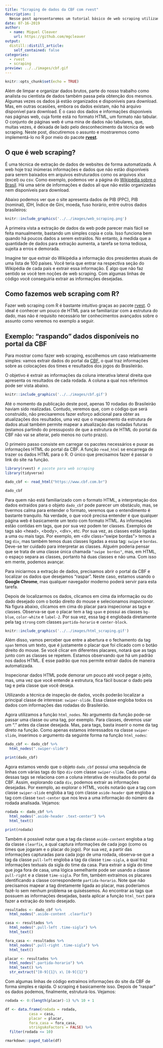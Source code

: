 ```yaml
---
title: "Scraping de dados da CBF com rvest"
description: |
  Nesse post apresentaremos um tutorial básico de web scraping utilizando o pacote rvest para extrair dados de jogos divulgadas no site da CBF. Rvest é um pacote do R que simplifica muito tarefas de scraping e te ajuda a extrair dados HTML das páginas web.
date: 07-16-2019
author:
  - name: Miguel Cleaver
    url: https://github.com/mgcleaver
output:
  distill::distill_article:
    self_contained: false
categories:
  - rvest
  - scraping
preview: ../../images/cbf.gif
---
```


```r
knitr::opts_chunk$set(echo = TRUE)
```
<!-- More -->

Além de limpar e organizar dados brutos, parte do nosso trabalho como analista ou cientista de dados também passa pela obtenção dos mesmos. Algumas vezes os dados já estão organizados e disponíveis para download. Mas, em outras ocasiões, embora os dados existam, não há arquivo disponível para download. É o caso dos dados e informações disponíveis nas páginas web, cuja fonte está no formato HTML, um formato não tabular. O conjunto de páginas web é uma mina de dados não tabulares, que, muitas vezes, é deixada de lado pelo desconhecimento da técnica de web scraping. Neste post, discutiremos o assunto e mostraremos como implementá-lo no R por meio do pacote [**rvest**](https://www.rdocumentation.org/packages/rvest/versions/0.3.4).

## O que é web scraping?

É uma técnica de extração de dados de websites de forma automatizada. A web hoje traz inúmeras informações e dados que não estão disponíveis para serem baixados em arquivos estruturados como os arquivos xlsx (excel) ou csv. Como exemplo, podemos ver a página do [Wikipédia sobre o Brasil](https://pt.wikipedia.org/wiki/Brasil). Há uma série de informações e dados ali que não estão organizadas nem disponíveis para download. 

Abaixo podemos ver que o site apresenta dados de PIB (PPC), PIB (nominal), IDH, Índice de Gini, moeda, fuso horário, entre outros dados brasileiros:

```r
knitr::include_graphics('../../images/web_scraping.png')
```

À primeira vista a extração de dados da web pode parecer mais fácil se feita manualmente, bastando um simples copia e cola. Isso funciona bem quando há poucos dados a serem extraídos. No entanto, à medida que a quantidade de dados para extração aumenta, a tarefa se torna tediosa, sujeita a erros e demorada. 

Imagine ter que extrair do Wikipédia a informação dos presidentes atuais de uma lista de 100 países. Você teria que entrar na respectiva seção do Wikipédia de cada país e extrair essa informação. É algo que não faz sentido se você tem noções de web scraping. Com algumas linhas de código você conseguiria extrair as informações desejadas.

## Como fazemos web scraping com R?

Fazer web scraping com R é bastante intuitivo graças ao pacote [rvest](https://www.rdocumentation.org/packages/rvest/versions/0.3.4). O ideal é conhecer um pouco de HTML para se familiarizar com a estrutura do dado, mas não é requisito necessário ter conhecimentos avançados sobre o assunto como veremos no exemplo a seguir.

## Exemplo: "raspando" dados disponíveis no portal da CBF

Para mostrar como fazer web scraping, escolhemos um caso relativamente simples: vamos extrair dados do portal da [CBF](https://www.cbf.com.br/), o qual traz informações sobre as colocações dos times e resultados dos jogos do Brasileirão.

O objetivo é extrair as informações da coluna interativa lateral direita que apresenta os resultados de cada rodada. A coluna a qual nos referimos pode ser vista abaixo.

```r
knitr::include_graphics('../../images/cbf.gif')
```

Até o momento da publicação deste post, apenas 10 rodadas do Brasileirão haviam sido realizadas. Contudo, veremos que, com o código que será construído, não precisaremos fazer esforço adicional para obter as atualizações dos resultados, uma vez que o mapeamento da estrutura de dados atual também permite mapear a atualização das rodadas futuras (estamos partindo do pressuposto de que a estrutura de HTML do portal da CBF não vai se alterar, pelo menos no curto prazo).

O primeiro passo consiste em carregar os pacotes necessários e puxar as informações HTML do portal da CBF. A função `read_html` se encarrega de trazer os dados HTML para o R. O único que precisamos fazer é passar o link do site na função.

```r

library(rvest) # pacote para web scraping
library(tidyverse)

dado_cbf <- read_html("https://www.cbf.com.br")

dado_cbf
```

Para quem não está familiarizado com o formato HTML, a interpretação dos dados extraídos para o objeto `dado_cbf` pode parecer um obstáculo, mas, se tivermos calma para entender o formato, veremos que o entendimento é bastante tranquilo. Na verdade, o que você precisa entender é que qualquer página web é basicamente um texto com formato HTML. As informações estão contidas em tags, que por sua vez podem ter classes. Exemplos de tags são \<head\>, \<body\>, \<div\>, etc. Por sua vez, as classes estão ligadas a uma ou mais tags. Por exemplo, em \<div class="swipe bordas"\> temos a tag `div`, mas também temos duas classes ligadas a essa tag: `swipe` e `bordas`. Deve-se ter cuidado para interpretar as classes. Alguém poderia pensar que se trata de uma classe única chamada `"swipe bordas"`, mas, em HTML, o espaço separa as classes, portanto há duas classes e não uma. Com isso em mente, podemos avançar.

Para iniciarmos a extração de dados, precisamos abrir o portal da CBF e localizar os dados que desejamos "raspar". Neste caso, estamos usando o **Google Chrome**, mas qualquer navegador moderno poderá servir para esta tarefa. 

Depois de localizarmos os dados, clicamos em cima da informação ou do dado desejado com o botão direito do mouse e selecionamos *inspecionar*. Na figura abaixo, clicamos em cima do placar para inspecionar as tags e classes. Observa-se que o placar tem a tag `span` e possui as classes `bg-blue`, `color-white` e `label-2`. Por sua vez, essa tag é englobada diretamente pela tag `strong` com classes `partida-horario` e `center-block`.

```r
knitr::include_graphics('../../images/html_scraping.gif')
```

Além disso, vamos perceber que entre a abertura e o fechamento da tag `span` temos um texto, que é justamente o placar que foi clicado com o botão direito do mouse. Se você clicar em diferentes placares, notará que as tags junto com as classes se repetem. Estamos observando que há um padrão nos dados HTML. É esse padrão que nos permite extrair dados de maneira automatizada. 

Inspecionar dados HTML pode demorar um pouco até você pegar o jeito, mas, uma vez que você entende a estrutura, fica fácil buscar o dado pela tag e pela classe que você deseja. 

Utilizando a técnica de inspeção de dados, vocês poderão localizar a principal classe de interesse: `swiper-slide`. Essa classe engloba todos os dados com informações das rodadas do Brasileirão. 

Agora utilizamos a função `html_nodes`. No argumento da função pode-se passar uma classe ou uma tag, por exemplo. Para classes, devemos usar um "." antes da classe desejada. Mas, para tags, basta inserir o nome da tag direto na função. Como apenas estamos interessados na classe `swiper-slide`, inserimos o argumento da seguinte forma na função `html_nodes`:


```r

dado_cbf <- dado_cbf %>% 
  html_nodes(".swiper-slide")

print(dado_cbf)
```

Agora estamos vendo que o objeto `dado_cbf` possui uma sequência de linhas com várias tags do tipo `div` com classe `swiper-slide`. Cada uma dessas tags se relaciona com a coluna interativa de resultados do portal da CBF. Assim, explorando cada `div`, podemos extrair as informações desejadas. Por exemplo, ao explorar o HTML, vocês notarão que a tag com classe `swiper-slide` engloba a tag com classe `aside-header` que engloba a tag com classe `text-center` que nos leva a uma informação do número da rodada analisada. Vejamos:

```r
rodada <- dado_cbf %>% 
  html_nodes(".aside-header .text-center") %>% 
  html_text()

print(rodada)
```

Também é possível notar que a tag da classe `aside-content` engloba a tag da classe `clearfix`, a qual captura informações de cada jogo (como os times que jogaram e o placar do jogo). Por sua vez, a partir das informações capturadas para cada jogo de uma rodada, observa-se que a tag da classe `pull-left` engloba a tag da classe `time-sigla`, a qual traz informações textuais da sigla do time da casa. Para extrair a sigla do time que joga fora de casa, uma lógica semelhante pode ser usando a classe `pull-right` e a classe `time-sigla`. Por fim, também extraímos os placares identificando a classe correspondente `partida-horario`. Note que não precisamos mapear a tag diretamente ligada ao placar, mas poderíamos fazê-lo sem nenhum problema se quiséssemos. Ao encontrar as tags que possuem as informações desejadas, basta aplicar a função `html_text` para fazer a extração do texto desejado.

```r

resultados <- dado_cbf %>% 
  html_nodes(".aside-content .clearfix")

casa <- resultados %>% 
  html_nodes(".pull-left .time-sigla") %>% 
  html_text()

fora_casa <- resultados %>% 
  html_nodes(".pull-right .time-sigla") %>% 
  html_text()

placar <- resultados %>% 
  html_nodes(".partida-horario") %>% 
  html_text() %>% 
  str_extract("[0-9]{1}\ x\ [0-9]{1}")
```

Com algumas linhas de código extraímos informações do site da CBF de forma simples e rápida. O scraping é basicamente isso. Depois de "raspar" os dados podemos, finalmente, estruturá-los. Vejamos:

```r
rodada <- 0:(length(placar)-1) %/% 10 + 1

df <- data.frame(rodada = rodada,
           casa = casa, 
           placar = placar,
           fora_casa = fora_casa,
           stringsAsFactors = FALSE) %>% 
  filter(rodada <= 10)

rmarkdown::paged_table(df)
```



